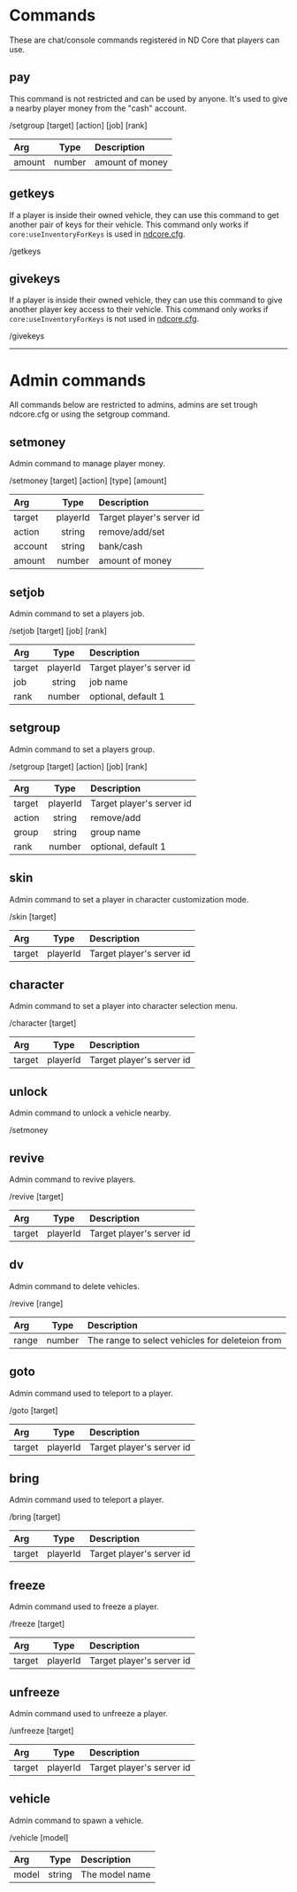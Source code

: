 # Commands
These are chat/console commands registered in ND Core that players can use.



## pay
This command is not restricted and can be used by anyone. It's used to give a nearby player money from the "cash" account.

/setgroup [target] [action] [job] [rank]

| Arg | Type | Description |
| :------------ | :---------: | :---------- |
| amount | number | amount of money |



## getkeys
If a player is inside their owned vehicle, they can use this command to get another pair of keys for their vehicle. This command only works if `core:useInventoryForKeys` is used in [ndcore.cfg](../setup#configuration).

/getkeys



## givekeys
If a player is inside their owned vehicle, they can use this command to give another player key access to their vehicle. This command only works if `core:useInventoryForKeys` is not used in [ndcore.cfg](../setup#configuration).

/givekeys



---



# Admin commands
All commands below are restricted to admins, admins are set trough ndcore.cfg or using the setgroup command.



## setmoney
Admin command to manage player money.

/setmoney [target] [action] [type] [amount]

| Arg | Type | Description |
| :------------ | :---------: | :---------- |
| target | playerId | Target player's server id |
| action | string | remove/add/set |
| account | string | bank/cash |
| amount | number | amount of money |



## setjob
Admin command to set a players job.

/setjob [target] [job] [rank]

| Arg | Type | Description |
| :------------ | :---------: | :---------- |
| target | playerId | Target player's server id |
| job | string | job name |
| rank | number | optional, default 1 |



## setgroup
Admin command to set a players group.

/setgroup [target] [action] [job] [rank]

| Arg | Type | Description |
| :------------ | :---------: | :---------- |
| target | playerId | Target player's server id |
| action | string | remove/add |
| group | string | group name |
| rank | number | optional, default 1 |



## skin
Admin command to set a player in character customization mode.

/skin [target]

| Arg | Type | Description |
| :------------ | :---------: | :---------- |
| target | playerId | Target player's server id |



## character
Admin command to set a player into character selection menu.

/character [target]

| Arg | Type | Description |
| :------------ | :---------: | :---------- |
| target | playerId | Target player's server id |



## unlock
Admin command to unlock a vehicle nearby.

/setmoney



## revive
Admin command to revive players.

/revive [target]

| Arg | Type | Description |
| :------------ | :---------: | :---------- |
| target | playerId | Target player's server id |



## dv
Admin command to delete vehicles.

/revive [range]

| Arg | Type | Description |
| :------------ | :---------: | :---------- |
| range | number | The range to select vehicles for deleteion from |



## goto
Admin command used to teleport to a player.

/goto [target]

| Arg | Type | Description |
| :------------ | :---------: | :---------- |
| target | playerId | Target player's server id |



## bring
Admin command used to teleport a player.

/bring [target]

| Arg | Type | Description |
| :------------ | :---------: | :---------- |
| target | playerId | Target player's server id |



## freeze
Admin command used to freeze a player.

/freeze [target]

| Arg | Type | Description |
| :------------ | :---------: | :---------- |
| target | playerId | Target player's server id |



## unfreeze
Admin command used to unfreeze a player.

/unfreeze [target]

| Arg | Type | Description |
| :------------ | :---------: | :---------- |
| target | playerId | Target player's server id |



## vehicle
Admin command to spawn a vehicle.

/vehicle [model]

| Arg | Type | Description |
| :------------ | :---------: | :---------- |
| model | string | The model name |


